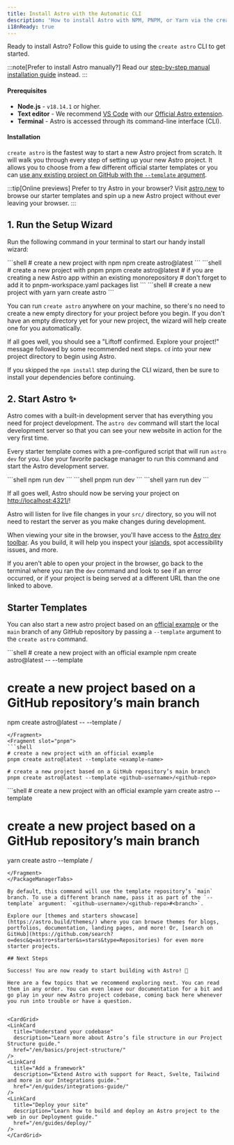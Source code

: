 ```yaml
---
title: Install Astro with the Automatic CLI
description: 'How to install Astro with NPM, PNPM, or Yarn via the create-astro CLI tool.'
i18nReady: true
---
```



Ready to install Astro? Follow this guide to using the `create astro` CLI to get started.

:::note[Prefer to install Astro manually?]
Read our [step-by-step manual installation guide](/en/install/manual/) instead.
:::
#### Prerequisites

- **Node.js** - `v18.14.1` or higher.
- **Text editor** - We recommend [VS Code](https://code.visualstudio.com/) with our [Official Astro extension](https://marketplace.visualstudio.com/items?itemName=astro-build.astro-vscode).
- **Terminal** - Astro is accessed through its command-line interface (CLI).

#### Installation

`create astro` is the fastest way to start a new Astro project from scratch. It will walk you through every step of setting up your new Astro project. It allows you to choose from a few different official starter templates or you can [use any existing project on GitHub with the `--template` argument](#starter-templates).

:::tip[Online previews]
Prefer to try Astro in your browser? Visit [astro.new](https://astro.new/) to browse our starter templates and spin up a new Astro project without ever leaving your browser.
:::

## 1. Run the Setup Wizard

Run the following command in your terminal to start our handy install wizard:

<PackageManagerTabs>
  <Fragment slot="npm">
  ```shell
  # create a new project with npm
  npm create astro@latest
  ```
  </Fragment>
  <Fragment slot="pnpm">
  ```shell
  # create a new project with pnpm
  pnpm create astro@latest
  # if you are creating a new Astro app within an existing monorepository
  # don't forget to add it to pnpm-workspace.yaml packages list
  ```
  </Fragment>
  <Fragment slot="yarn">
  ```shell
  # create a new project with yarn
  yarn create astro
  ```
  </Fragment>
</PackageManagerTabs>

You can run `create astro` anywhere on your machine, so there's no need to create a new empty directory for your project before you begin. If you don't have an empty directory yet for your new project, the wizard will help create one for you automatically.

If all goes well, you should see a "Liftoff confirmed. Explore your project!" message followed by some recommended next steps. `cd` into your new project directory to begin using Astro.

If you skipped the `npm install` step during the CLI wizard, then be sure to install your dependencies before continuing.

## 2. Start Astro ✨

Astro comes with a built-in development server that has everything you need for project development. The `astro dev` command will start the local development server so that you can see your new website in action for the very first time.

Every starter template comes with a pre-configured script that will run `astro dev` for you. Use your favorite package manager to run this command and start the Astro development server.

<PackageManagerTabs>
  <Fragment slot="npm">
  ```shell
  npm run dev
  ```
  </Fragment>
  <Fragment slot="pnpm">
  ```shell
  pnpm run dev
  ```
  </Fragment>
  <Fragment slot="yarn">
  ```shell
  yarn run dev
  ```
  </Fragment>
</PackageManagerTabs>


If all goes well, Astro should now be serving your project on [http://localhost:4321/](http://localhost:4321/)!

Astro will listen for live file changes in your `src/` directory, so you will not need to restart the server as you make changes during development.

When viewing your site in the browser, you'll have access to the [Astro dev toolbar](/en/reference/configuration-reference/#dev-toolbar-options). As you build, it will help you inspect your [islands](/en/concepts/islands/), spot accessibility issues, and more.

If you aren't able to open your project in the browser, go back to the terminal where you ran the `dev` command and look to see if an error occurred, or if your project is being served at a different URL than the one linked to above.

## Starter Templates

You can also start a new astro project based on an [official example](https://github.com/withastro/astro/tree/main/examples) or the `main` branch of any GitHub repository by passing a `--template` argument to the `create astro` command.

<PackageManagerTabs>
  <Fragment slot="npm">
  ```shell
  # create a new project with an official example
  npm create astro@latest -- --template <example-name>

  # create a new project based on a GitHub repository’s main branch
  npm create astro@latest -- --template <github-username>/<github-repo>
  ```
  </Fragment>
  <Fragment slot="pnpm">
  ```shell
  # create a new project with an official example
  pnpm create astro@latest --template <example-name>
  
  # create a new project based on a GitHub repository’s main branch
  pnpm create astro@latest --template <github-username>/<github-repo>
  ```
  </Fragment>
  <Fragment slot="yarn">
  ```shell
  # create a new project with an official example
  yarn create astro --template <example-name>
  
  # create a new project based on a GitHub repository’s main branch
  yarn create astro --template <github-username>/<github-repo>
  ```
  </Fragment>
</PackageManagerTabs>

By default, this command will use the template repository’s `main` branch. To use a different branch name, pass it as part of the `--template` argument: `<github-username>/<github-repo>#<branch>`.

Explore our [themes and starters showcase](https://astro.build/themes/) where you can browse themes for blogs, portfolios, documentation, landing pages, and more! Or, [search on GitHub](https://github.com/search?o=desc&q=astro+starter&s=stars&type=Repositories) for even more starter projects.

## Next Steps

Success! You are now ready to start building with Astro! 🥳

Here are a few topics that we recommend exploring next. You can read them in any order. You can even leave our documentation for a bit and go play in your new Astro project codebase, coming back here whenever you run into trouble or have a question.


<CardGrid>
  <LinkCard
    title="Understand your codebase"
    description="Learn more about Astro’s file structure in our Project Structure guide."
    href="/en/basics/project-structure/"
  />
  <LinkCard
    title="Add a framework"
    description="Extend Astro with support for React, Svelte, Tailwind and more in our Integrations guide."
    href="/en/guides/integrations-guide/"
  />
  <LinkCard
    title="Deploy your site"
    description="Learn how to build and deploy an Astro project to the web in our Deployment guide."
    href="/en/guides/deploy/"
  />
</CardGrid>

